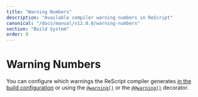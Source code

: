 ```yaml
---
title: "Warning Numbers"
description: "Available compiler warning numbers in ReScript"
canonical: "/docs/manual/v12.0.0/warning-numbers"
section: "Build System"
order: 8
---
```



# Warning Numbers

You can configure which warnings the ReScript compiler generates
[in the build configuration](/docs/manual/next/build-configuration#warnings) or
using the [`@warning()`](/syntax-lookup#expression-warning-decorator) or the [`@@warning()`](/syntax-lookup#module-warning-decorator) decorator.

<WarningTable />
